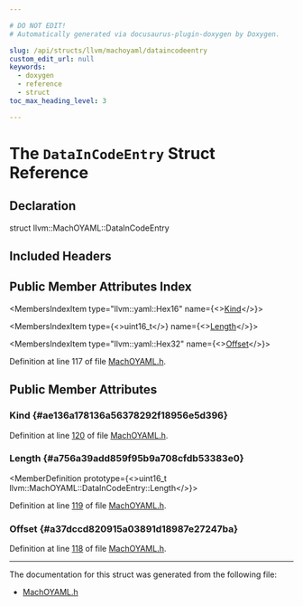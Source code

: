 ```yaml
---

# DO NOT EDIT!
# Automatically generated via docusaurus-plugin-doxygen by Doxygen.

slug: /api/structs/llvm/machoyaml/dataincodeentry
custom_edit_url: null
keywords:
  - doxygen
  - reference
  - struct
toc_max_heading_level: 3

---
```





# The `DataInCodeEntry` Struct Reference

<DoxygenPage pluginConfig={pluginConfig}>



## Declaration

<CodeBlock>struct llvm::MachOYAML::DataInCodeEntry</CodeBlock>

## Included Headers

<IncludesList>
<IncludesListItem
  filePath="llvm/ObjectYAML/MachOYAML.h"
  permalink="/docs/api/files/include/include/llvm/include/llvm/objectyaml/machoyaml-h"
  isLocal="true" />
</IncludesList>

## Public Member Attributes Index

<MembersIndex>

<MembersIndexItem
  type="llvm::yaml::Hex16"
  name={<><a href="#ae136a178136a56378292f18956e5d396">Kind</a></>}>
</MembersIndexItem>

<MembersIndexItem
  type={<>uint16&#95;t</>}
  name={<><a href="#a756a39add859f95b9a708cfdb53383e0">Length</a></>}>
</MembersIndexItem>

<MembersIndexItem
  type="llvm::yaml::Hex32"
  name={<><a href="#a37dccd820915a03891d18987e27247ba">Offset</a></>}>
</MembersIndexItem>

</MembersIndex>


Definition at line 117 of file <a href="/docs/api/files/include/include/llvm/include/llvm/objectyaml/machoyaml-h">MachOYAML.h</a>.

<SectionDefinition>

## Public Member Attributes

### Kind {#ae136a178136a56378292f18956e5d396}

<MemberDefinition
  prototype="llvm::yaml::Hex16 llvm::MachOYAML::DataInCodeEntry::Kind">

Definition at line <a href="/docs/api/files/include/include/llvm/include/llvm/objectyaml/machoyaml-h/#l00120">120</a> of file <a href="/docs/api/files/include/include/llvm/include/llvm/objectyaml/machoyaml-h">MachOYAML.h</a>.
</MemberDefinition>

### Length {#a756a39add859f95b9a708cfdb53383e0}

<MemberDefinition
  prototype={<>uint16&#95;t llvm::MachOYAML::DataInCodeEntry::Length</>}>

Definition at line <a href="/docs/api/files/include/include/llvm/include/llvm/objectyaml/machoyaml-h/#l00119">119</a> of file <a href="/docs/api/files/include/include/llvm/include/llvm/objectyaml/machoyaml-h">MachOYAML.h</a>.
</MemberDefinition>

### Offset {#a37dccd820915a03891d18987e27247ba}

<MemberDefinition
  prototype="llvm::yaml::Hex32 llvm::MachOYAML::DataInCodeEntry::Offset">

Definition at line <a href="/docs/api/files/include/include/llvm/include/llvm/objectyaml/machoyaml-h/#l00118">118</a> of file <a href="/docs/api/files/include/include/llvm/include/llvm/objectyaml/machoyaml-h">MachOYAML.h</a>.
</MemberDefinition>

</SectionDefinition>

<hr/>

The documentation for this struct was generated from the following file:

<ul>
<li><a href="/docs/api/files/include/include/llvm/include/llvm/objectyaml/machoyaml-h">MachOYAML.h</a></li>
</ul>

</DoxygenPage>
